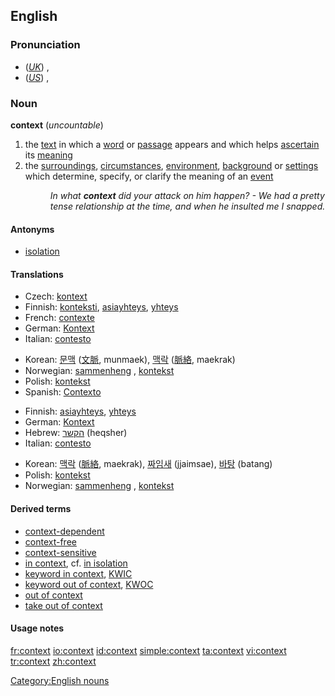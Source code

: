 ==English==

===Pronunciation===
*(''[[Received Pronunciation|UK]]'') {{IPA|/ˈkɒntɛkst/}}, {{SAMPA|/"kQntEkst/}}
*(''[[General American|US]]'') {{IPA|/ˈkɑntɛkst/}}, {{SAMPA|/"kAntEkst/}}

===Noun===
'''context''' (''uncountable'')

# the [[text]] in which a [[word]] or [[passage]] appears and which helps [[ascertain]] its [[meaning]] 
# the [[surrounding]]s, [[circumstance]]s, [[environment]], [[background]] or [[setting]]s which determine, specify, or clarify the meaning of an [[event]]
#:''In what '''context''' did your attack on him happen? - We had a pretty tense relationship at the time, and when he insulted me I snapped.''

====Antonyms====
*[[isolation]]

====Translations====
{{trans-top|text in which a word appears}}
*Czech: [[kontext]]
*Finnish: [[konteksti]], [[asiayhteys]], [[yhteys]]
*French: [[contexte]] {{m}}
*German: [[Kontext]] {{m}}
*Italian: [[contesto]] {{m}}
{{trans-mid}}
*Korean: [[문맥]] ([[文]][[脈]], munmaek), [[맥락]] ([[脈]][[絡]], maekrak) 
*Norwegian: [[sammenheng]] {{m}}, [[kontekst]] {{m}}
*Polish: [[kontekst]] {{m}}
*Spanish: [[Contexto]]
{{trans-bottom}}

{{trans-top|circumstances or settings}}
*Finnish: [[asiayhteys]], [[yhteys]]
*German: [[Kontext]] {{m}}
*Hebrew: [[הקשר]] (heqsher) {{m}}
*Italian: [[contesto]] {{m}}
{{trans-mid}}
*Korean: [[맥락]] ([[脈]][[絡]], maekrak), [[짜임새]] (jjaimsae), [[바탕]] (batang)
*Polish: [[kontekst]] {{m}}
* Norwegian: [[sammenheng]] {{m}}, [[kontekst]] {{m}}
{{trans-bottom}}

====Derived terms====
*[[context-dependent]]
*[[context-free]]
*[[context-sensitive]]
*[[in context]], cf. [[in isolation]]
*[[keyword in context]], [[KWIC]]
*[[keyword out of context]], [[KWOC]]
*[[out of context]]
*[[take out of context]]

====Usage notes====
{{seeCites}}

[[Category:English nouns]]

[[fr:context]]
[[io:context]]
[[id:context]]
[[simple:context]]
[[ta:context]]
[[vi:context]]
[[tr:context]]
[[zh:context]]